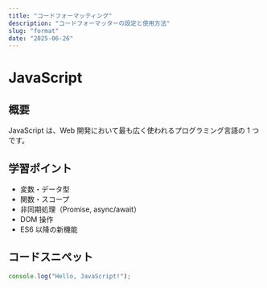 ```yaml
---
title: "コードフォーマッティング"
description: "コードフォーマッターの設定と使用方法"
slug: "format"
date: "2025-06-26"
---
```


# JavaScript

## 概要

JavaScript は、Web 開発において最も広く使われるプログラミング言語の 1 つです。

## 学習ポイント

- 変数・データ型
- 関数・スコープ
- 非同期処理（Promise, async/await）
- DOM 操作
- ES6 以降の新機能

## コードスニペット

```js
console.log("Hello, JavaScript!");
```
